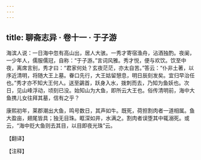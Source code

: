 ```yaml
---
---
---
```

title: 聊斋志异 · 卷十一 · 于子游
---

海滨人说：一日海中忽有高山出，居人大骇。一秀才寄宿渔舟，沾酒独酌。夜阑，一少年人，儒服儒冠，自称：“于子游。”言词风雅。秀才悦，便与欢饮。饮至中夜，离席言别，秀才曰：“君家何处？玄夜茫茫，亦太自苦。”答云：“仆非土著，以序近清明，将随大王上墓。眷口先行，大王姑留憩息，明日辰刻发矣。宜归早治任也。”秀才亦不知大王何人。送至鷁首，跃身入水，拨刺而去，乃知为鱼妖也。次日，见山峰浮动，顷刻已没。始知山为大鱼，即所云大王也。俗传清明前，海中大鱼携儿女往拜其墓，信有之乎？

康熙初年，莱郡潮出大鱼，鸣号数日，其声如牛。既死，荷担割肉者一道相属。鱼大盈亩，翅尾皆具；独无目珠。眶深如井，水满之。割肉者误堕其中辄溺死。或云，“海中贬大鱼则去其目，以目即夜光珠”云。

【翻译】

【注释】

